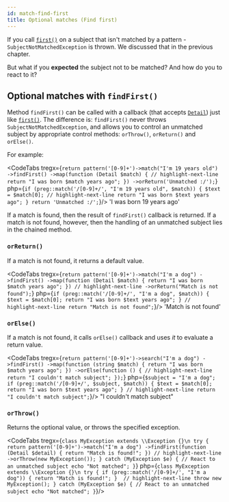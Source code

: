 ```yaml
---
id: match-find-first
title: Optional matches (Find first)
---
```



If you call [`first()`] on a subject that isn't matched by a pattern - `SubjectNotMatchedException` is
thrown. We discussed that in the previous chapter.

But what if you **expected** the subject not to be matched? And how do you to react to it? 

## Optional matches with `findFirst()`

Method `findFirst()` can be called with a callback (that accepts [`Detail`]) just like [`first()`].
The difference is: `findFirst()` never throws `SubjectNotMatchedException`, and allows you to control an unmatched subject by
appropriate control methods: `orThrow()`, `orReturn()` and `orElse()`.

For example:

<CodeTabs
    tregx={`return pattern('[0-9]+')->match("I'm 19 years old")
   ->findFirst()
   ->map(function (Detail $match) {
       // highlight-next-line
       return "I was born $match years ago";
   })
   ->orReturn('Unmatched :/');`}
    php={`if (preg::match('/[0-9]+/', "I'm 19 years old", $match)) {
    $text = $match[0];
    // highlight-next-line
    return "I was born $text years ago";
}
return 'Unmatched :/';`}/>
<Result>'I was born 19 years ago'</Result>

If a match is found, then the result of `findFirst()` callback is returned. If a match is not found, however, then the 
handling of an unmatched subject lies in the chained method.

### `orReturn()`

If a match is not found, it returns a default value.

<CodeTabs
    tregx={`return pattern('[0-9]+')->match("I'm a dog")
    ->findFirst()
    ->map(function (Detail $match) {
       return "I was born $match years ago";
    })
    // highlight-next-line
    ->orReturn("Match is not found");`}
    php={`if (preg::match('/[0-9]+/', "I'm a dog", $match)) {
    $text = $match[0];
    return "I was born $text years ago";
}
// highlight-next-line
return "Match is not found";`}/>
<Result>'Match is not found'</Result>

### `orElse()`

If a match is not found, it calls `orElse()` callback and uses *it* to evaluate a return value.

<CodeTabs
    tregx={`return pattern('[0-9]+')->search("I'm a dog")
    ->findFirst()
    ->map(function (string $match) {
       return "I was born $match years ago";
    })
    ->orElse(function () {
        // highlight-next-line
        return "I couldn't match subject";
    });`}
    php={`$subject = "I'm a dog";
if (preg::match('/[0-9]+/', $subject, $match)) {
    $text = $match[0];
    return "I was born $text years ago";
}
// highlight-next-line
return "I couldn't match subject";`}/>
<Result>"I couldn't match subject"</Result>

### `orThrow()`

Returns the optional value, or throws the specified exception.

<CodeTabs
    tregx={`class MyException extends \\Exception {}\n
try {
    return pattern('[0-9]+')->match("I'm a dog")
        ->findFirst(function (Detail $detail) {
            return "Match is found!";
        })
        // highlight-next-line
        ->orThrow(new MyException());
}
catch (MyException $e) {
    // React to an unmatched subject
    echo "Not matched";
}`}
     php={`class MyException extends \\Exception {}\n
try {
    if (preg::match('/[0-9]+/', "I'm a dog")) {
        return "Match is found!";
    } 
    // highlight-next-line
    throw new MyException();
}
catch (MyException $e) {
    // React to an unmatched subject
    echo "Not matched";
}`}/>

[`first()`]: match-first.mdx
[`Detail`]: match-details.md
